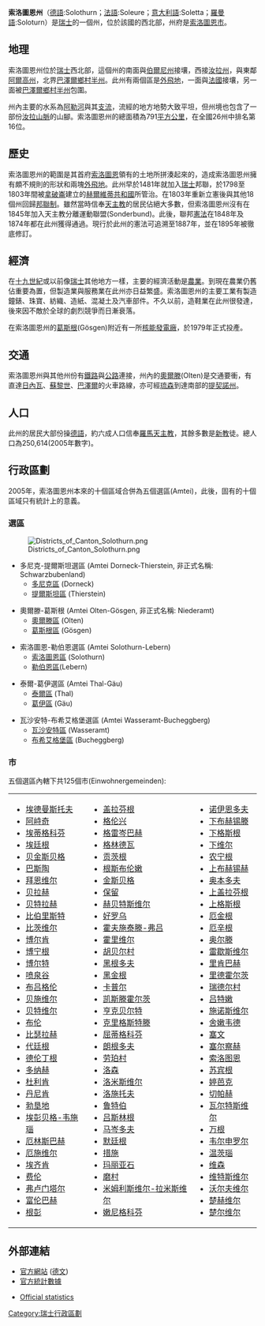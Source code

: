 {{Unreferenced|date=2007年7月}}
{{noteTA
|G1=瑞士地名
}}
{{Infobox Canton
| 州名     = 索洛圖恩州<br />Solothurn
| 簡寫     = SO
| 州徽圖檔 = Wappen Solothurn matt.svg
| 地圖圖檔 = Map of Canton Solothurn.png
| 首府     = [[索洛圖恩|索洛圖恩]]
| 面積     = 791
| 面積排名 = 16
| 人口     = 250,614
| 人口排名 = 12
| 統計時間 = 2005年
| 密度排名 = 7
| 加入年份 = 1481
| 語言     = [[德語|德語]]
}}
'''索洛圖恩州'''（[[德語|德語]]:Solothurn；[[法語|法語]]:Soleure；[[意大利語|意大利語]]:Soletta；[[羅曼語|羅曼語]]:Soloturn）是[[瑞士|瑞士]]的一個州，位於該國的西北部，州府是[[索洛圖恩|索洛圖恩市]]。

== 地理 ==
索洛圖恩州位於[[瑞士|瑞士]]西北部，這個州的南面與[[伯爾尼州|伯爾尼州]]接壤，西接[[汝拉州|汝拉州]]，與東鄰[[阿爾高州|阿爾高州]]，北界[[巴澤爾鄉村半州|巴澤爾鄉村半州]]。此州有兩個區是[[外飛地|外飛地]]，一面與[[法國|法國]]接壤，另一面被[[巴澤爾鄉村半州|巴澤爾鄉村半州]]包圍。

州內主要的水系為[[阿勒河|阿勒河]]與其[[支流|支流]]，流經的地方地勢大致平坦，但州境也包含了一部份[[汝拉山脈|汝拉山脈]]的山腳。索洛圖恩州的總面積為791[[平方公里|平方公里]]，在全國26州中排名第16位。

== 歷史 ==
索洛圖恩州的範圍是其首府[[索洛圖恩|索洛圖恩]]領有的土地所拼湊起來的，造成索洛圖恩州擁有頗不規則的形狀和兩塊[[外飛地|外飛地]]。此州早於1481年就加入[[瑞士|瑞士]]邦聯，於1798至1803年間被[[拿破崙|拿破崙]]建立的[[赫爾維蒂共和國|赫爾維蒂共和國]]所管治。在1803年重新立憲後與其他18個州回歸[[邦聯制|邦聯制]]。雖然當時信奉[[天主教|天主教]]的居民佔絕大多數，但索洛圖恩州沒有在1845年加入天主教分離運動聯盟(Sonderbund)。此後，聯邦[[憲法|憲法]]在1848年及1874年都在此州獲得通過。現行於此州的憲法可追溯至1887年，並在1895年被徹底修訂。

== 經濟 ==
在[[十九世紀|十九世紀]]或以前像[[瑞士|瑞士]]其他地方一樣，主要的經濟活動是[[農業|農業]]。到現在農業仍舊佔重要為置，但製造業與服務業在此州亦日益繁盛。索洛圖恩州的主要工業有製造鐘錶、珠寶、紡織、造紙、混凝土及汽車部件。不久以前，造鞋業在此州很發達，後來因不敵於全球的劇烈競爭而日漸衰落。

在索洛圖恩州的[[葛斯根|葛斯根]](Gösgen)附近有一所[[核能發電廠|核能發電廠]]，於1979年正式投產。

== 交通 ==
索洛圖恩州與其他州份有[[鐵路|鐵路]]與[[公路|公路]]連接，州內的[[奧爾滕|奧爾滕]](Olten)是交通要衝，有直達[[日內瓦|日內瓦]]、[[蘇黎世|蘇黎世]]、[[巴澤爾|巴澤爾]]的火車路線，亦可經[[琉森|琉森]]到達南部的[[提契諾州|提契諾州]]。

== 人口 ==
此州的居民大部份操[[德語|德語]]，約六成人口信奉[[羅馬天主教|羅馬天主教]]，其餘多數是[[新教|新教]]徒。總人口為250,614(2005年數字)。

== 行政區劃 ==
2005年，索洛圖恩州本來的十個區域合併為五個選區(Amtei)，此後，固有的十個區域只有統計上的意義。

=== 選區 ===
[[File:Districts_of_Canton_Solothurn.png|thumb]]
* 多尼克-提爾斯坦選區 (Amtei Dorneck-Thierstein, 非正式名稱: Schwarzbubenland)
** [[多尼克區|多尼克區]] (Dorneck)
** [[提爾斯坦區|提爾斯坦區]] (Thierstein)

* 奧爾滕-葛斯根 (Amtei Olten-Gösgen, 非正式名稱: Niederamt)
** [[奧爾滕區|奧爾滕區]] (Olten)
** [[葛斯根區|葛斯根區]] (Gösgen)

* 索洛圖恩-勒伯恩選區 (Amtei Solothurn-Lebern)
** [[索洛圖恩區|索洛圖恩區]] (Solothurn)
** [[勒伯恩區|勒伯恩區]](Lebern)

* 泰爾-葛伊選區 (Amtei Thal-Gäu)
** [[泰爾區|泰爾區]] (Thal)
** [[葛伊區|葛伊區]] (Gäu)

* 瓦沙安特-布希艾格堡選區 (Amtei Wasseramt-Bucheggberg)
** [[瓦沙安特區|瓦沙安特區]] (Wasseramt)
** [[布希艾格堡區|布希艾格堡區]] (Bucheggberg)

=== 市 ===
五個選區內轄下共125個市(Einwohnergemeinden):

{|
|----- valign="top" align="left"
| align="left" |
*[[埃德曼斯托夫|埃德曼斯托夫]]
*[[阿峙奇|阿峙奇]]
*[[埃蒂格科芬|埃蒂格科芬]]
*[[埃廷根|埃廷根]]
*[[贝金斯贝格|贝金斯贝格]]
*[[巴斯陶|巴斯陶]]
*[[拜恩维尔|拜恩维尔]]
*[[贝拉赫|贝拉赫]]
*[[贝特拉赫|贝特拉赫]]
*[[比伯里斯特|比伯里斯特]]
*[[比茨维尔|比茨维尔]]
*[[博尔肯|博尔肯]]
*[[博宁根|博宁根]]
*[[博尔特|博尔特]]
*[[喷泉谷|喷泉谷]]
*[[布吕格伦|布吕格伦]]
*[[贝施维尔|贝施维尔]]
*[[贝特维尔|贝特维尔]]
*[[比伦|布伦]]
*[[比瑟拉赫|比瑟拉赫]]
*[[代廷根|代廷根]]
*[[德伦丁根|德伦丁根]]
*[[多纳赫|多纳赫]]
*[[杜利肯|杜利肯]]
*[[丹尼肯|丹尼肯]]
*[[勃垦地|勃垦地]]
*[[埃彭贝格-韦施瑙|埃彭贝格-韦施瑙]]
*[[厄林斯巴赫|厄林斯巴赫]]
*[[厄施维尔|厄施维尔]]
*[[埃齐肯|埃齐肯]]
*[[费伦|费伦]]
*[[弗卢门塔尔|弗卢门塔尔]]
*[[富伦巴赫|富伦巴赫]]
* [[根彭|根彭]]
| align =“left”|
*[[盖拉芬根|盖拉芬根]]
*[[格伦兴|格伦兴]]
*[[格雷岑巴赫|格雷岑巴赫]]
*[[格林德尔瓦尔德|格林德瓦]]
*[[贡茨根|贡茨根]]
*[[根斯布伦嫩|根斯布伦嫩]]
*[[金斯贝格|金斯贝格]]
*[[保留|保留]]
*[[赫贝特斯维尔|赫贝特斯维尔]]
*[[好罗乌|好罗乌]]
*[[霍夫施泰滕-弗吕|霍夫施泰滕-弗吕]]
*[[霍里维尔|霍里维尔]]
*[[胡贝尔村|胡贝尔村]]
*[[黑根多夫|黑根多夫]]
*[[黑金根|黑金根]]
*[[卡普尔|卡普尔]]
*[[凯斯滕霍尔茨|凯斯滕霍尔茨]]
*[[亨克贝尔特|亨克贝尔特]]
*[[克里格斯特滕|克里格斯特滕]]
*[[屈蒂格科芬|屈蒂格科芬]]
*[[朗根多夫|朗根多夫]]
*[[劳珀村|劳珀村]]
*[[洛森|洛森]]
*[[洛米斯维尔|洛米斯维尔]]
*[[洛施托夫|洛施托夫]]
*[[鲁特伯|鲁特伯]]
*[[吕斯林根|吕斯林根]]
*[[马岑多夫|马岑多夫]]
*[[默廷根|默廷根]]
*[[措施|措施]]
*[[玛丽亚石|玛丽亚石]]
*[[磨村|磨村]]
*[[米姆利斯维尔-拉米斯维尔|米姆利斯维尔-拉米斯维尔]]
*[[嫩尼格科芬|嫩尼格科芬]]
| align =“left”|
*[[诺伊恩多夫|诺伊恩多夫]]
*[[下布赫锡滕|下布赫锡滕]]
*[[下格斯根|下格斯根]]
*[[下维尔|下维尔]]
*[[农宁根|农宁根]]
*[[上布赫锡赫|上布赫锡赫]]
*[[上多夫|奥本多夫]]
*[[上盖拉芬根|上盖拉芬根]]
*[[上格斯根|上格斯根]]
*[[厄金根|厄金根]]
*[[厄辛根|厄辛根]]
*[[奥尔滕|奥尔滕]]
*[[雷歇斯维尔|雷歇斯维尔]]
*[[里肯巴赫|里肯巴赫]]
*[[里德霍尔茨|里德霍尔茨]]
*[[瑞德尔村|瑞德尔村]]
*[[吕特嫩|吕特嫩]]
*[[施诺斯维尔|施诺斯维尔]]
*[[舍嫩韦德|舍嫩韦德]]
*[[塞文|塞文]]
*[[塞尔察赫|塞尔察赫]]
*[[索洛图恩|索洛图恩]]
*[[苏宾根|苏宾根]]
*[[婷芭克|婷芭克]]
*[[切帕赫|切帕赫]]
*[[瓦尔特斯维尔|瓦尔特斯维尔]]
*[[万根|万根]]
*[[韦尔申罗尔|韦尔申罗尔]]
*[[温茨瑙|温茨瑙]]
*[[维森|维森]]
*[[维特斯维尔|维特斯维尔]]
*[[沃尔夫维尔|沃尔夫维尔]]
*[[楚赫维尔|楚赫维尔]]
*[[楚尔维尔|楚尔维尔]]
|}

== 外部連結 ==
{{commonscat|Canton of Solothurn}}
* [https://web.archive.org/web/20061202114620/http://www.so.ch/de/pub/home.htm 官方網站] ([[德文|德文]])
* [http://www.statistik.admin.ch/stat_ch/ber00/ekan_so.htm 官方統計數據]

* [http://www.statistik.admin.ch/stat_ch/ber00/ekan_so.htm Official statistics]
{{Swiss Cantons}}

{{Authority control}}
[[Category:瑞士行政區劃|Category:瑞士行政區劃]]